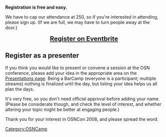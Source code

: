 {{OSNCon navbar}}


'''Registration is free and easy.'''

We have to cap our attendance at 250, so if you're interested in attending, please sign up. (If we are full, we may have to turn people away at the door.)


<center><big><big>[http://osncon.eventbrite.com/ '''Register on Eventbrite''']</big></big></center>

== Register as a presenter ==
If you think you would like to present or convene a session at the OSN conference, please add your idea in the appropriate area on the [[Open_Sustainability_Network_Conference_2008/presentations|Presentations page]]. Being a BarCamp (everyone is a participant; multiple streams) nothing is finalized until the day, but listing your idea helps us all plan the days. 

It's very free, so you don't need official approval before adding your name. (Please be considerate though, and check the level of interest, and whether altering your topic might be better at engaging people.)

Thank you for your interest in OSNCon 2008, and please spread the word.

[[Category:OSNCamp]]